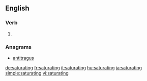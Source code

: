 ==English==

===Verb===
{{head|en}}

# {{present participle of|saturate|lang=en}}

===Anagrams===
* [[antitragus#English|antitragus]]

[[de:saturating]]
[[fr:saturating]]
[[it:saturating]]
[[hu:saturating]]
[[ja:saturating]]
[[simple:saturating]]
[[vi:saturating]]